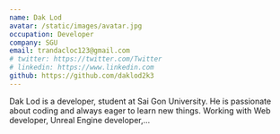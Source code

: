 ```yaml
---
name: Dak Lod
avatar: /static/images/avatar.jpg
occupation: Developer
company: SGU
email: trandacloc123@gmail.com
# twitter: https://twitter.com/Twitter
# linkedin: https://www.linkedin.com
github: https://github.com/daklod2k3
---
```


Dak Lod is a developer, student at Sai Gon University. He is passionate about coding and always eager to learn new things.
Working with Web developer, Unreal Engine developer,...

